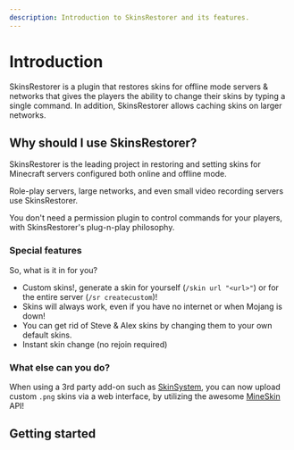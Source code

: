 ```yaml
---
description: Introduction to SkinsRestorer and its features.
---
```


# Introduction

SkinsRestorer is a plugin that restores skins for offline mode servers & networks that gives the players the ability to
change their skins by typing a single command. In addition, SkinsRestorer allows caching skins on larger networks.

## Why should I use SkinsRestorer?

SkinsRestorer is the leading project in restoring and setting skins for Minecraft servers configured both online and
offline mode.

Role-play servers, large networks, and even small video recording servers use SkinsRestorer.

You don't need a permission plugin to control commands for your players, with SkinsRestorer's plug-n-play philosophy.

### Special features

So, what is it in for you?

* Custom skins!, generate a skin for yourself (`/skin url "<url>"`) or for the entire server (`/sr createcustom`)!
* Skins will always work, even if you have no internet or when Mojang is down!
* You can get rid of Steve & Alex skins by changing them to your own default skins.
* Instant skin change (no rejoin required)

### What else can you do?

When using a 3rd party add-on such as [SkinSystem](https://github.com/SkinsRestorer/SkinSystem), you can now upload
custom `.png` skins via a web interface, by utilizing the awesome [MineSkin](https://mineskin.org) API!

## Getting started


<div className="mt-4">
    <Cards.Card arrow title="Install SkinsRestorer" href="/docs/installation">
    </Cards.Card>
</div>
